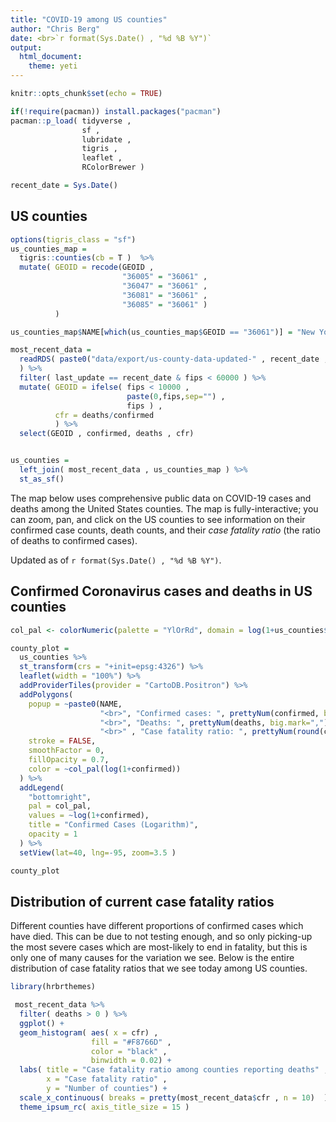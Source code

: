 ```yaml
---
title: "COVID-19 among US counties"
author: "Chris Berg"
date: <br>`r format(Sys.Date() , "%d %B %Y")`
output: 
  html_document:
    theme: yeti
---
```


```r
knitr::opts_chunk$set(echo = TRUE)

if(!require(pacman)) install.packages("pacman")
pacman::p_load( tidyverse ,  
                sf , 
                lubridate ,
                tigris ,
                leaflet ,
                RColorBrewer )

recent_date = Sys.Date()

```

## US counties

```r

options(tigris_class = "sf")
us_counties_map = 
  tigris::counties(cb = T )  %>%
  mutate( GEOID = recode(GEOID ,
                         "36005" = "36061" ,  
                         "36047" = "36061" , 
                         "36081" = "36061" , 
                         "36085" = "36061" ) 
          )

us_counties_map$NAME[which(us_counties_map$GEOID == "36061")] = "New York"

most_recent_data = 
  readRDS( paste0("data/export/us-county-data-updated-" , recent_date , ".rds" ,sep = "")
  ) %>%
  filter( last_update == recent_date & fips < 60000 ) %>%
  mutate( GEOID = ifelse( fips < 10000 , 
                          paste(0,fips,sep="") , 
                          fips ) ,
          cfr = deaths/confirmed
          ) %>%
  select(GEOID , confirmed, deaths , cfr)


us_counties = 
  left_join( most_recent_data , us_counties_map ) %>%
  st_as_sf()

```

The map below uses comprehensive public data on COVID-19 cases and deaths among the United States counties. The map is fully-interactive; you can zoom, pan, and click on the US counties to see information on their confirmed case counts, death counts, and their *case fatality ratio* (the ratio of deaths to confirmed cases).


Updated as of `r format(Sys.Date() , "%d %B %Y")`.


## Confirmed Coronavirus cases and deaths in US counties


```r


col_pal <- colorNumeric(palette = "YlOrRd", domain = log(1+us_counties$confirmed), n = 10)

county_plot = 
  us_counties %>%
  st_transform(crs = "+init=epsg:4326") %>%
  leaflet(width = "100%") %>% 
  addProviderTiles(provider = "CartoDB.Positron") %>%
  addPolygons(
    popup = ~paste0(NAME, 
                    "<br>", "Confirmed cases: ", prettyNum(confirmed, big.mark=","), 
                    "<br>", "Deaths: ", prettyNum(deaths, big.mark=",") , 
                    "<br>" , "Case fatality ratio: ", prettyNum(round(cfr,3), big.mark=",") ),
    stroke = FALSE,
    smoothFactor = 0,
    fillOpacity = 0.7,
    color = ~col_pal(log(1+confirmed))
  ) %>%
  addLegend(
    "bottomright", 
    pal = col_pal, 
    values = ~log(1+confirmed),
    title = "Confirmed Cases (Logarithm)",
    opacity = 1
  ) %>% 
  setView(lat=40, lng=-95, zoom=3.5 )

county_plot

```


## Distribution of current case fatality ratios

Different counties have different proportions of confirmed cases which have died. This can be due to not testing enough, and so only picking-up the most severe cases which are most-likely to end in fatality, but this is only one of many causes for the variation we see. Below is the entire distribution of case fatality ratios that we see today among US counties.

```r
library(hrbrthemes)

 most_recent_data %>%
  filter( deaths > 0 ) %>%
  ggplot() + 
  geom_histogram( aes( x = cfr) , 
                  fill = "#F8766D" , 
                  color = "black" , 
                  binwidth = 0.02) + 
  labs( title = "Case fatality ratio among counties reporting deaths" , 
        x = "Case fatality ratio" , 
        y = "Number of counties") +
  scale_x_continuous( breaks = pretty(most_recent_data$cfr , n = 10)  ) +
  theme_ipsum_rc( axis_title_size = 15 )

```

